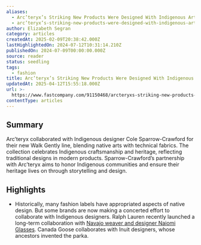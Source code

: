 ```yaml
---
aliases:
  - Arc’teryx’s Striking New Products Were Designed With Indigenous Artists
  - arc’teryx’s-striking-new-products-were-designed-with-indigenous-artists
author: Elizabeth Segran
category: articles
createdAt: 2025-02-09T20:38:42.000Z
lastHighlightedOn: 2024-07-12T10:31:14.210Z
publishedOn: 2024-07-09T00:00:00.000Z
source: reader
status: seedling
tags:
  - fashion
title: Arc’teryx’s Striking New Products Were Designed With Indigenous Artists
updatedAt: 2025-04-12T15:55:18.000Z
url: >-
  https://www.fastcompany.com/91150468/arcteryxs-striking-new-products-were-designed-with-indigenous-artists?utm_source=news.futureparty.com&utm_medium=newsletter&utm_campaign=a-second-you
contentType: articles
---
```

## Summary

Arc’teryx collaborated with Indigenous designer Cole Sparrow-Crawford for their new Walk Gently line, blending native arts with technical fabrics. The collection celebrates Indigenous craftsmanship and heritage, reflecting traditional designs in modern products. Sparrow-Crawford’s partnership with Arc’teryx aims to honor Indigenous communities and ensure their heritage lives on through storytelling and design.

## Highlights

- Historically, many fashion labels have appropriated aspects of native design. But some brands are now making a concerted effort to collaborate with Indigenous designers. Ralph Lauren recently launched a long-term collaboration with [Navajo weaver and designer Naiomi Glasses](https://www.fastcompany.com/90992100/ralph-laurens-new-collection-redefines-the-american-aesthetic). Canada Goose collaborates with Inuit designers, whose ancestors invented the parka.
